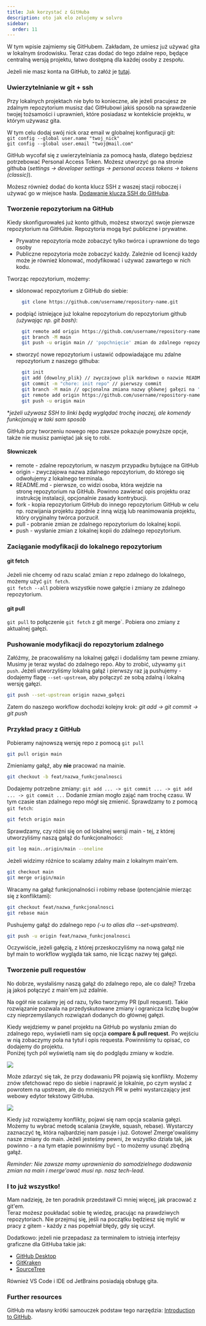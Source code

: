 ```yaml
---
title: Jak korzystać z GitHuba
description: oto jak elo zelujemy w solvro
sidebar:
  order: 11
---
```


W tym wpisie zajmiemy się GitHubem. Zakładam, że umiesz już używać gita w lokalnym środowisku.
Teraz czas dodać do tego zdalne repo, będące centralną wersją projektu, łatwo dostępną dla każdej osoby z zespołu.

Jeżeli nie masz konta na GitHub, to załóż je [tutaj](https://github.com/signup).

### Uwierzytelnianie w git + ssh

Przy lokalnych projektach nie było to konieczne, ale jeżeli pracujesz ze zdalnym repozytorium musisz dać GitHubowi jakiś sposób na sprawdzenie twojej tożsamości
i uprawnień, które posiadasz w kontekście projektu, w którym używasz gita.

W tym celu dodaj swój nick oraz email w globalnej konfiguracji git:  
`git config --global user.name "twoj_nick"`  
`git config --global user.email "twoj@mail.com"`

GitHub wycofał się z uwierzytelniania za pomocą hasła, dlatego będziesz potrzebować Personal Access Token.
Możesz utworzyć go na stronie githuba (_settings -> developer settings -> personal access tokens -> tokens (classic)_).

Możesz również dodać do konta klucz SSH z waszej stacji roboczej i używać go w miejsce hasła. [Dodawanie klucza SSH do GitHuba](https://docs.github.com/en/authentication/connecting-to-github-with-ssh/adding-a-new-ssh-key-to-your-github-account).

### Tworzenie repozytorium na GitHub

Kiedy skonfigurowałeś już konto github, możesz stworzyć swoje pierwsze repozytorium na GitHubie.
Repozytoria mogą być publiczne i prywatne.

- Prywatne repozytoria może zobaczyć tylko twórca i uprawnione do tego osoby
- Publiczne repozytoria może zobaczyć każdy. Zależnie od licencji każdy może je również klonować, modyfikować i używać zawartego w nich kodu.

Tworząc repozytorium, możemy:

- sklonować repozytorium z GitHub do siebie:
  ```bash
    git clone https://github.com/username/repository-name.git
  ```
- podpiąć istniejące już lokalne repozytorium do repozytorium github _(używając np. git bash)_:
  ```bash
    git remote add origin https://github.com/username/repository-name.git
    git branch -M main
    git push -u origin main // 'popchnięcie' zmian do zdalnego repozytorium
  ```
- stworzyć nowe repozytorium i ustawić odpowiadające mu zdalne repozytorium z naszego githuba:
  ```bash
    git init
    git add {dowolny_plik} // zwyczajowo plik markdown o nazwie README.md
    git commit -m "chore: init repo" // pierwszy commit
    git branch -M main // opcjonalna zmiana nazwy głównej gałęzi na 'main'
    git remote add origin https://github.com/username/repository-name.git
    git push -u origin main
  ```

\*_jeżeli używasz SSH to linki będą wyglądać trochę inaczej, ale komendy funkcjonują w taki sam sposób_

GitHub przy tworzeniu nowego repo zawsze pokazuje powyższe opcje, także nie musisz pamiętać jak się to robi.

#### Słowniczek

- remote - zdalne repozytorium, w naszym przypadku bytujące na GitHub
- origin - zwyczajowa nazwa zdalnego repozytorium, do którego się odwołujemy z lokalnego terminala.
- README.md - pierwsze, co widzi osoba, która wejdzie na stronę repozytorium na GitHub. Powinno zawierać opis projektu oraz instrukcję instalacji, opcjonalnie zasady kontrybucji.
- fork - kopia repozytorium GitHub do innego repozytorium GitHub w celu np. rozwijania projektu zgodnie z inną wizją lub reanimowania projektu, który oryginalny twórca porzucił.
- pull - pobranie zmian ze zdalnego repozytorium do lokalnej kopii.
- push - wysłanie zmian z lokalnej kopii do zdalnego repozytorium.

### Zaciąganie modyfikacji do lokalnego repozytorium

#### git fetch

Jeżeli nie chcemy od razu scalać zmian z repo zdalnego do lokalnego, możemy użyć `git fetch`.  
`git fetch --all` pobiera wszystkie nowe gałęzie i zmiany ze zdalnego repozytorium.

#### git pull

`git pull` to połączenie `git fetch` z git merge`. Pobiera ono zmiany z aktualnej gałęzi.

### Pushowanie modyfikacji do repozytorium zdalnego

Załóżmy, że pracowaliśmy na lokalnej gałęzi i dodaliśmy tam pewne zmiany. Musimy je teraz wysłać do zdalnego repo.
Aby to zrobić, używamy `git push`. Jeżeli utworzyliśmy lokalną gałąź i pierwszy raz ją pushujemy - dodajemy flagę `--set-upstream`, aby połączyć ze sobą zdalną i lokalną wersję gałęzi.

```bash
git push --set-upstream origin nazwa_gałęzi
```

Zatem do naszego workflow dochodzi kolejny krok:
_git add -> git commit -> git push_

### Przykład pracy z GitHub

Pobieramy najnowszą wersję repo z pomocą `git pull`

```bash
git pull origin main
```

Zmieniamy gałąź, aby **nie** pracować na mainie.

```bash
git checkout -b feat/nazwa_funkcjonalnosci
```

Dodajemy potrzebne zmiany: `git add ... -> git commit ... -> git add ... -> git commit ...`
Dodanie zmian mogło zająć nam trochę czasu. W tym czasie stan zdalnego repo mógł się zmienić. Sprawdzamy to z pomocą `git fetch`:

```bash
git fetch origin main
```

Sprawdzamy, czy różni się on od lokalnej wersji main - tej, z której utworzyliśmy naszą gałąź do funkcjonalności:

```bash
git log main..origin/main --oneline
```

Jeżeli widzimy różnice to scalamy zdalny main z lokalnym main'em.

```bash
git checkout main
git merge origin/main
```

Wracamy na gałąź funkcjonalności i robimy rebase (potencjalnie mierząc się z konfliktami):

```bash
git checkout feat/nazwa_funkcjonalnosci
git rebase main
```

Pushujemy gałąź do zdalnego repo _(-u to alias dla --set-upstream)_.

```bash
git push -u origin feat/nazwa_funkcjonalnosci
```

Oczywiście, jeżeli gałęzią, z której przeskoczyliśmy na nową gałąź nie był main to workflow wygląda tak samo, nie licząc nazwy tej gałęzi.

### Tworzenie pull requestów

No dobrze, wysłaliśmy naszą gałąź do zdalnego repo, ale co dalej? Trzeba ją jakoś połączyć z main'em już zdalnie.

Na ogół nie scalamy jej od razu, tylko tworzymy PR (pull request).
Takie rozwiązanie pozwala na przedyskutowane zmiany i ogranicza liczbę bugów czy nieprzemyślanych rozwiązań dodanych do głównej gałęzi.

Kiedy wejdziemy w panel projektu na GitHub po wysłaniu zmian do zdalnego repo, wyświetli nam się opcja **compare & pull request**.
Po wejściu w nią zobaczymy pola na tytuł i opis requesta. Powinniśmy tu opisać, co dodajemy do projektu.  
Poniżej tych pól wyświetlą nam się do podglądu zmiany w kodzie.

![](../../../../assets/tutorials/git-basics/pull-request-1.png)

Może zdarzyć się tak, że przy dodawaniu PR pojawią się konflikty. Możemy znów sfetchować repo do siebie i naprawić je lokalnie, po czym wysłać z powrotem na upstream,
ale do mniejszych PR w pełni wystarczający jest webowy edytor tekstowy GitHuba.

![](../../../../assets/tutorials/git-basics/pull-request-2.png)

Kiedy już rozwiążemy konflikty, pojawi się nam opcja scalania gałęzi. Możemy tu wybrać metodę scalania (zwykłe, squash, rebase). Wystarczy zaznaczyć tę, która najbardziej
nam pasuje i już. Gotowe! Zmerge'owaliśmy nasze zmiany do main. Jeżeli jesteśmy pewni, że wszystko działa tak, jak powinno - a na tym etapie powinniśmy być - to możemy usunąć zbędną gałąź.

_Reminder: Nie zawsze mamy uprawnienia do samodzielnego dodawania zmian na main i merge'ować musi np. nasz tech-lead._

### I to już wszystko!

Mam nadzieję, że ten poradnik przedstawił Ci mniej więcej, jak pracować z git'em.  
Teraz możesz poukładać sobie tę wiedzę, pracując na prawdziwych repozytoriach.
Nie przejmuj się, jeśli na początku będziesz się mylić w pracy z gitem - każdy z nas popełniał błędy, gdy się uczył.

Dodatkowo: jeżeli nie przepadasz za terminalem to istnieją interfejsy graficzne dla GitHuba takie jak:

- [GitHub Desktop](https://desktop.github.com)
- [GitKraken](https://www.gitkraken.com/)
- [SourceTree](https://www.sourcetreeapp.com/)

Również VS Code i IDE od JetBrains posiadają obsługę gita.

### Further resources

GitHub ma własny krótki samouczek podstaw tego narzędzia: [Introduction to GitHub](https://github.com/skills/introduction-to-github).
